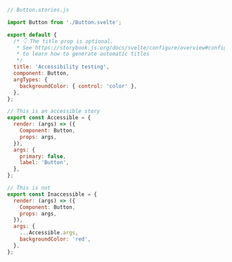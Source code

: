 ```js
// Button.stories.js

import Button from './Button.svelte';

export default {
  /* 👇 The title prop is optional.
   * See https://storybook.js.org/docs/svelte/configure/overview#configure-story-loading
   * to learn how to generate automatic titles
   */
  title: 'Accessibility testing',
  component: Button,
  argTypes: {
    backgroundColor: { control: 'color' },
  },
};

// This is an accessible story
export const Accessible = {
  render: (args) => ({
    Component: Button,
    props: args,
  }),
  args: {
    primary: false,
    label: 'Button',
  },
};

// This is not
export const Inaccessible = {
  render: (args) => ({
    Component: Button,
    props: args,
  }),
  args: {
    ...Accessible.args,
    backgroundColor: 'red',
  },
};
```
